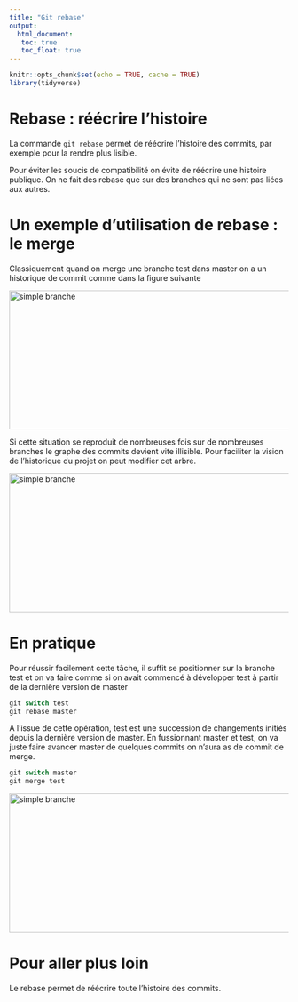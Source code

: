```yaml
---
title: "Git rebase"
output: 
  html_document:
   toc: true
   toc_float: true
---
```



```r
knitr::opts_chunk$set(echo = TRUE, cache = TRUE)
library(tidyverse)
```



# Rebase : réécrire l'histoire

La commande `git rebase` permet de réécrire l'histoire des commits, par exemple pour la rendre plus lisible. 

Pour éviter les soucis de compatibilité on évite de réécrire une histoire publique. On ne fait des rebase que sur des branches qui ne sont pas liées aux autres.

# Un exemple d'utilisation de rebase : le merge

Classiquement quand on merge une branche test dans master on a un historique de commit comme dans la figure suivante


<img src="resources/figs/git8.svg" width="800" height = "250" alt = "simple branche"></img>


Si cette situation se reproduit de nombreuses fois sur de nombreuses branches le graphe des commits devient vite illisible. Pour faciliter la vision de l'historique du projet on peut modifier cet arbre.



<img src="resources/figs/git8_rebase.svg" width="800" height = "250" alt = "simple branche"></img>


# En pratique 

Pour réussir facilement cette tâche, il suffit se positionner sur la branche test et on va faire comme si on avait commencé à développer test à partir de la dernière version de master

```r
git switch test
git rebase master
```

A l'issue de cette opération, test est une succession de changements initiés depuis la dernière version de master. En fussionnant master et test, on va juste faire avancer master de quelques commits on n'aura as de commit de merge.

```r
git switch master
git merge test
```



<img src="resources/figs/git8_rebase_merge.svg" width="800" height = "250" alt = "simple branche"></img>


# Pour aller plus loin

Le rebase permet de réécrire toute l'histoire des commits. 
